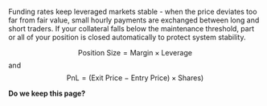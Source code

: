 Funding rates keep leveraged markets stable - when the price deviates too far from fair value, small hourly payments are exchanged between long and short traders. If your collateral falls below the maintenance threshold, part or all of your position is closed automatically to protect system stability.


$$
\text{Position Size} = \text{Margin} \times \text{Leverage}
$$
and
$$
\text{PnL} = (\text{Exit Price} \ - \ \text{Entry Price}) \times \text{Shares})
$$


**Do we keep this page?**

